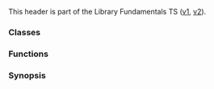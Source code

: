 {{cpp/header/experimental/title|experimental/optional}}
{{cpp/header/experimental/navbar}}

This header is part of the Library Fundamentals TS ([[cpp/experimental/lib extensions|v1]], [[cpp/experimental/lib extensions 2|v2]]).

===Classes===
{{dsc begin}}
{{dsc hitem | Name | Description}}
{{dsc inc | cpp/experimental/optional/dsc optional}}
{{dsc inc | cpp/experimental/optional/dsc bad_optional_access}}
{{dsc inc | cpp/experimental/optional/dsc in_place_t}}
{{dsc inc | cpp/experimental/optional/dsc hash}}
{{dsc inc | cpp/experimental/optional/dsc nullopt_t}}
{{dsc end}}

===Functions===

{{dsc begin}}

{{dsc h2 | Comparison}}
{{dsc inc | cpp/experimental/optional/dsc operator_cmp}}

{{dsc h2 | Specialized algorithms}}
{{dsc inc | cpp/experimental/optional/dsc swap2}}
{{dsc inc | cpp/experimental/optional/dsc make_optional}}

{{dsc h2 | Hash support}}
{{dsc end}}

===Synopsis===
{{source|1=

namespace std {
  namespace experimental {
  inline namespace fundamentals_v1 {

    // 5.4, optional for object types
    template &lt;class T&gt; class optional;

    // 5.5, In-place construction
    struct in_place_t{};
    constexpr in_place_t in_place{};

    // 5.6, Disengaged state indicator
    struct nullopt_t{see below};
    constexpr nullopt_t nullopt(unspecified);

    // 5.7, Class bad_optional_access
    class bad_optional_access;

    // 5.8, Relational operators
    template &lt;class T&gt;
      constexpr bool operator==(const optional&lt;T&gt;&amp;, const optional&lt;T&gt;&amp;);
    template &lt;class T&gt;
      constexpr bool operator!=(const optional&lt;T&gt;&amp;, const optional&lt;T&gt;&amp;);
    template &lt;class T&gt;
      constexpr bool operator&lt;(const optional&lt;T&gt;&amp;, const optional&lt;T&gt;&amp;);
    template &lt;class T&gt;
      constexpr bool operator&gt;(const optional&lt;T&gt;&amp;, const optional&lt;T&gt;&amp;);
    template &lt;class T&gt;
      constexpr bool operator&lt;=(const optional&lt;T&gt;&amp;, const optional&lt;T&gt;&amp;);
    template &lt;class T&gt;
      constexpr bool operator&gt;=(const optional&lt;T&gt;&amp;, const optional&lt;T&gt;&amp;);

    // 5.9, Comparison with nullopt
    template &lt;class T&gt; constexpr bool operator==(const optional&lt;T&gt;&amp;, nullopt_t) noexcept;
    template &lt;class T&gt; constexpr bool operator==(nullopt_t, const optional&lt;T&gt;&amp;) noexcept;
    template &lt;class T&gt; constexpr bool operator!=(const optional&lt;T&gt;&amp;, nullopt_t) noexcept;
    template &lt;class T&gt; constexpr bool operator!=(nullopt_t, const optional&lt;T&gt;&amp;) noexcept;
    template &lt;class T&gt; constexpr bool operator&lt;(const optional&lt;T&gt;&amp;, nullopt_t) noexcept;
    template &lt;class T&gt; constexpr bool operator&lt;(nullopt_t, const optional&lt;T&gt;&amp;) noexcept;
    template &lt;class T&gt; constexpr bool operator&lt;=(const optional&lt;T&gt;&amp;, nullopt_t) noexcept;
    template &lt;class T&gt; constexpr bool operator&lt;=(nullopt_t, const optional&lt;T&gt;&amp;) noexcept;
    template &lt;class T&gt; constexpr bool operator&gt;(const optional&lt;T&gt;&amp;, nullopt_t) noexcept;
    template &lt;class T&gt; constexpr bool operator&gt;(nullopt_t, const optional&lt;T&gt;&amp;) noexcept;
    template &lt;class T&gt; constexpr bool operator&gt;=(const optional&lt;T&gt;&amp;, nullopt_t) noexcept;
    template &lt;class T&gt; constexpr bool operator&gt;=(nullopt_t, const optional&lt;T&gt;&amp;) noexcept;

    // 5.10, Comparison with T
    template &lt;class T&gt; constexpr bool operator==(const optional&lt;T&gt;&amp;, const T&amp;);
    template &lt;class T&gt; constexpr bool operator==(const T&amp;, const optional&lt;T&gt;&amp;);
    template &lt;class T&gt; constexpr bool operator!=(const optional&lt;T&gt;&amp;, const T&amp;);
    template &lt;class T&gt; constexpr bool operator!=(const T&amp;, const optional&lt;T&gt;&amp;);
    template &lt;class T&gt; constexpr bool operator&lt;(const optional&lt;T&gt;&amp;, const T&amp;);
    template &lt;class T&gt; constexpr bool operator&lt;(const T&amp;, const optional&lt;T&gt;&amp;);
    template &lt;class T&gt; constexpr bool operator&lt;=(const optional&lt;T&gt;&amp;, const T&amp;);
    template &lt;class T&gt; constexpr bool operator&lt;=(const T&amp;, const optional&lt;T&gt;&amp;);
    template &lt;class T&gt; constexpr bool operator&gt;(const optional&lt;T&gt;&amp;, const T&amp;);
    template &lt;class T&gt; constexpr bool operator&gt;(const T&amp;, const optional&lt;T&gt;&amp;);
    template &lt;class T&gt; constexpr bool operator&gt;=(const optional&lt;T&gt;&amp;, const T&amp;);
    template &lt;class T&gt; constexpr bool operator&gt;=(const T&amp;, const optional&lt;T&gt;&amp;);

    // 5.11, Specialized algorithms
    template &lt;class T&gt; void swap(optional&lt;T&gt;&amp;, optional&lt;T&gt;&amp;) noexcept(see below);
    template &lt;class T&gt; constexpr optional&lt;see below&gt; make_optional(T&amp;&amp;);

  } // namespace fundamentals_v1
  } // namespace experimental

  // 5.12, Hash support
  template &lt;class T&gt; struct hash;
  template &lt;class T&gt; struct hash&lt;experimental::optional&lt;T&gt;&gt;;

} // namespace std
}}

{{langlinks|ja|zh}}
